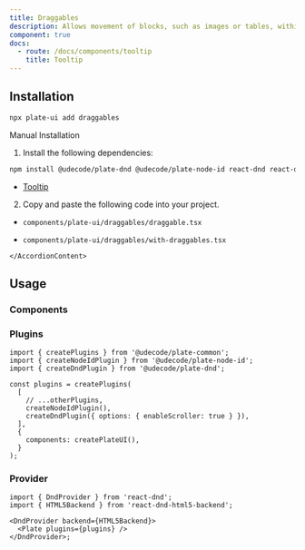 ```yaml
---
title: Draggables
description: Allows movement of blocks, such as images or tables, within the editor.
component: true
docs:
  - route: /docs/components/tooltip
    title: Tooltip
---
```


[//]: # '<ComponentExample src="/src/components/examples/PlaygroundDemo.tsx">'
[//]: # '  <PlaygroundDemo />'
[//]: # '</ComponentExample>'

## Installation

```bash
npx plate-ui add draggables
```

<Accordion type="single" collapsible>
  <AccordionItem value="manual-installation">
    <AccordionTrigger>Manual Installation</AccordionTrigger>
    <AccordionContent>

1. Install the following dependencies:

```bash
npm install @udecode/plate-dnd @udecode/plate-node-id react-dnd react-dnd-html5-backend
```

- [Tooltip](/docs/components/tooltip)

2. Copy and paste the following code into your project.

- `components/plate-ui/draggables/draggable.tsx`

<ComponentSource src="/src/components/plate-ui/draggables/draggable.tsx" />

- `components/plate-ui/draggables/with-draggables.tsx`

<ComponentSource src="/src/components/plate-ui/draggables/with-draggables.tsx" />

    </AccordionContent>

  </AccordionItem>
</Accordion>

## Usage

### Components

<ComponentSource src="/src/lib/plate/createPlateUI.ts" />

### Plugins

```tsx
import { createPlugins } from '@udecode/plate-common';
import { createNodeIdPlugin } from '@udecode/plate-node-id';
import { createDndPlugin } from '@udecode/plate-dnd';

const plugins = createPlugins(
  [
    // ...otherPlugins,
    createNodeIdPlugin(),
    createDndPlugin({ options: { enableScroller: true } }),
  ],
  {
    components: createPlateUI(),
  }
);
```

### Provider

```tsx
import { DndProvider } from 'react-dnd';
import { HTML5Backend } from 'react-dnd-html5-backend';

<DndProvider backend={HTML5Backend}>
  <Plate plugins={plugins} />
</DndProvider>;
```
